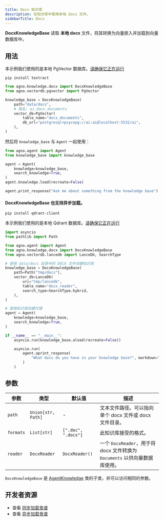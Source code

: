 ```yaml
---
title: Docx 知识库
description: 在知识库中使用本地 docx 文件。
sidebarTitle: Docx
---
```


**DocxKnowledgeBase** 读取 **本地 docx** 文件，将其转换为向量嵌入并加载到向量数据库中。

## 用法

<Note>

本示例我们使用的是本地 PgVector 数据库。[请确保它正在运行](https://docs.agno.com/vectordb/pgvector)

</Note>

```shell
pip install textract
```

```python
from agno.knowledge.docx import DocxKnowledgeBase
from agno.vectordb.pgvector import PgVector

knowledge_base = DocxKnowledgeBase(
    path="data/docs",
    # 表名: ai.docx_documents
    vector_db=PgVector(
        table_name="docx_documents",
        db_url="postgresql+psycopg://ai:ai@localhost:5532/ai",
    ),
)
```

然后将 `knowledge_base` 与 `Agent` 一起使用：

```python
from agno.agent import Agent
from knowledge_base import knowledge_base

agent = Agent(
    knowledge=knowledge_base,
    search_knowledge=True,
)
agent.knowledge.load(recreate=False)

agent.print_response("Ask me about something from the knowledge base")
```

#### DocxKnowledgeBase 也支持异步加载。

```shell
pip install qdrant-client
```

本示例我们使用的是本地 Qdrant 数据库。[请确保它正在运行](https://docs.agno.com/vectordb/qdrant)

```python async_knowledge_base.py
import asyncio
from pathlib import Path

from agno.agent import Agent
from agno.knowledge.docx import DocxKnowledgeBase
from agno.vectordb.lancedb import LanceDb, SearchType

# 使用 data/docs 目录中的 DOCX 文件创建知识库
knowledge_base = DocxKnowledgeBase(
    path=Path("tmp/docs"),
    vector_db=LanceDb(
        uri="tmp/lancedb",
        table_name="docx_reader",
        search_type=SearchType.hybrid,
    ),
)

# 使用知识库创建代理
agent = Agent(
    knowledge=knowledge_base,
    search_knowledge=True,
)

if __name__ == "__main__":
    asyncio.run(knowledge_base.aload(recreate=False))

    asyncio.run(
        agent.aprint_response(
            "What docs do you have in your knowledge base?", markdown=True
        )
    )
```

## 参数

| 参数 | 类型               | 默认值             | 描述                                                                         |
| ---- | ------------------ | ------------------ | ---------------------------------------------------------------------------- |
| `path` | `Union[str, Path]` | -                  | 文本文件路径。可以指向单个 docx 文件或 docx 文件目录。                         |
| `formats` | `List[str]`        | `[".doc", ".docx"]` | 此知识库接受的格式。                                                         |
| `reader` | `DocxReader`       | `DocxReader()`     | 一个 `DocxReader`，用于将 docx 文件转换为 `Documents` 以供向量数据库使用。 |

`DocxKnowledgeBase` 是 [AgentKnowledge](/reference/knowledge/base) 类的子类，并可以访问相同的参数。

## 开发者资源

- 查看 [同步加载食谱](https://github.com/agno-agi/agno/blob/main/cookbook/agent_concepts/knowledge/docx_kb.py)
- 查看 [异步加载食谱](https://github.com/agno-agi/agno/blob/main/cookbook/agent_concepts/knowledge/docx_kb_async.py)